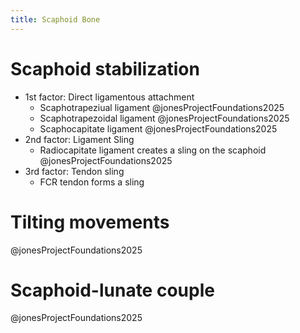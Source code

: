 ```yaml
---
title: Scaphoid Bone
---
```






# Scaphoid stabilization

- 1st factor: Direct ligamentous attachment
    - Scaphotrapeziual ligament @jonesProjectFoundations2025
    - Scaphotrapezoidal ligament @jonesProjectFoundations2025
    - Scaphocapitate ligament @jonesProjectFoundations2025
- 2nd factor: Ligament Sling
    - Radiocapitate ligament creates a sling on the scaphoid @jonesProjectFoundations2025
- 3rd factor: Tendon sling
    - FCR tendon forms a sling


# Tilting movements

@jonesProjectFoundations2025

# Scaphoid-lunate couple
@jonesProjectFoundations2025